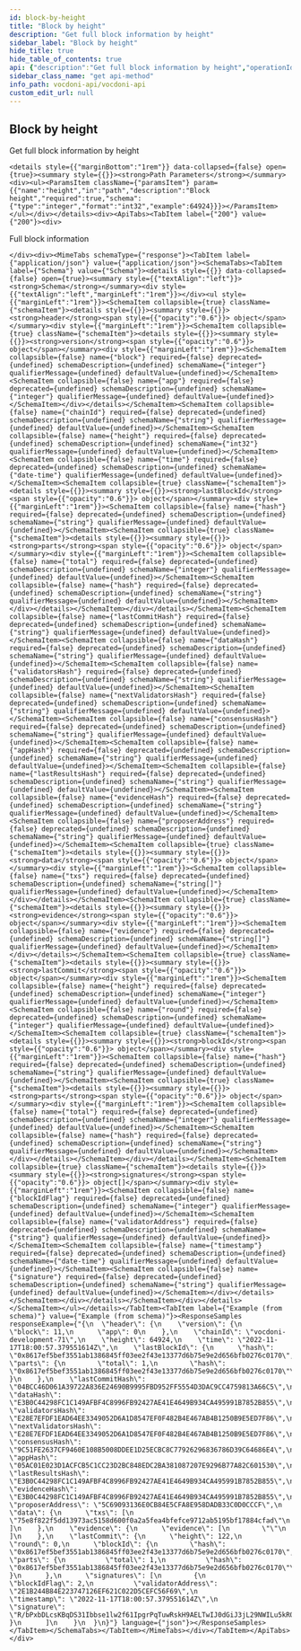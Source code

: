 ```yaml
---
id: block-by-height
title: "Block by height"
description: "Get full block information by height"
sidebar_label: "Block by height"
hide_title: true
hide_table_of_contents: true
api: {"description":"Get full block information by height","operationId":"blockByHeight","tags":["Chain"],"parameters":[{"name":"height","in":"path","description":"Block height","required":true,"schema":{"type":"integer","format":"int32","example":64924}}],"responses":{"200":{"description":"Full block information","content":{"application/json":{"schema":{"type":"object","properties":{"header":{"type":"object","properties":{"version":{"type":"object","properties":{"block":{"type":"integer","example":11},"app":{"type":"integer","example":0}}},"chainId":{"type":"string","example":"vocdoni-development-71"},"height":{"type":"integer","format":"int32","example":64924},"time":{"type":"string","format":"date-time","example":"2022-11-17T18:00:57.379551614Z"},"lastBlockId":{"type":"object","properties":{"hash":{"type":"string","example":"0x8617ef5bef3551ab1386845ff03ee2f43e13377d6b75e9e2d656bfb0276c0170"},"parts":{"type":"object","properties":{"total":{"type":"integer","example":1},"hash":{"type":"string","example":"0x8617ef5bef3551ab1386845ff03ee2f43e13377d6b75e9e2d656bfb0276c0170"}}}}},"lastCommitHash":{"type":"string","example":"04BCC46D061A39722A836E24690B9995FBD952FF5554D3DAC9CC4759813A66C5"},"dataHash":{"type":"string","example":"E3B0C44298FC1C149AFBF4C8996FB92427AE41E4649B934CA495991B7852B855"},"validatorsHash":{"type":"string","example":"E28E7EFDF1EAD64EE3349052D6A1D8547EF0F482B4E467AB4B1250B9E5ED7F86"},"nextValidatorsHash":{"type":"string","example":"E28E7EFDF1EAD64EE3349052D6A1D8547EF0F482B4E467AB4B1250B9E5ED7F86"},"consensusHash":{"type":"string","example":"9C51FE2637CF9460E108B5008DDEE1D25ECBC8C77926296836786D39C64686E4"},"appHash":{"type":"string","example":"05AC01E023D1ACFCB5C1CC23D2BC848EDC2BA381087207E9296B77A82C601530"},"lastResultsHash":{"type":"string","example":"E3B0C44298FC1C149AFBF4C8996FB92427AE41E4649B934CA495991B7852B855"},"evidenceHash":{"type":"string","example":"E3B0C44298FC1C149AFBF4C8996FB92427AE41E4649B934CA495991B7852B855"},"proposerAddress":{"type":"string","example":"5C69093136E0CB84E5CFA8E958DADB33C0D0CCCF"},"data":{"type":"object","properties":{"txs":{"type":"array","items":{"type":"string","example":"75e8f822f5dd13973ac5158d600f0a2a5fea4bfefce9712ab5195bf17884cfad"}}}},"evidence":{"type":"object","properties":{"evidence":{"type":"array","items":{"type":"string","example":""}}}},"lastCommit":{"type":"object","properties":{"height":{"type":"integer","example":122},"round":{"type":"integer","example":0},"blockId":{"type":"object","properties":{"hash":{"type":"string","example":"0x8617ef5bef3551ab1386845ff03ee2f43e13377d6b75e9e2d656bfb0276c0170"},"parts":{"type":"object","properties":{"total":{"type":"integer","example":1},"hash":{"type":"string","example":"0x8617ef5bef3551ab1386845ff03ee2f43e13377d6b75e9e2d656bfb0276c0170"}}}}},"signatures":{"type":"array","items":{"type":"object","properties":{"blockIdFlag":{"type":"integer","example":2},"validatorAddress":{"type":"string","example":"2E1B244B84E223747126EF621C022D5CEFC56F69"},"timestamp":{"type":"string","format":"date-time","example":"2022-11-17T18:00:57.379551614Z"},"signature":{"type":"string","example":"R/bPxbDLcsKBqDS31Ibbse1lw2f61IpgrPqTuwRskH9AELTwIJ0dGiJ3jL29NWILu5kR0LDv+/83zkQLqNuiCA=="}}}}}}}}}}}}}},"method":"get","path":"/chain/blocks/{height}","servers":[{"url":"https://api-dev.vocdoni.net/v2/"}],"securitySchemes":{"bearerAuth":{"type":"http","scheme":"bearer"}},"info":{"version":"2.0.0","title":"Vocdoni API","description":"The Vocdoni API is a REST API that substitutes the previous RPCs in order to make it easier for  developers/integrators to build on top of the voting protocol. This API facilitates creating votings using Vocdoni,  without the hassle of learning a complex blockchain platform, allowing to perform all the features that enable the  voting protocol such as creating an account, entity, voting process, census & vote, abstracting as much as possible  the complexity and offering simple and straightforward methods to perform those actions. \nYou can review the API endpoints documentation in this section, the main entities are:\n- [**Chain**](chain): The Vocdoni blockchain is named Vochain. It is a Byzantine fault-tolerant network based on Tendermint that  executes the Vocdoni Protocol logic represented as a state machine. Its main purpose is to register votes in a  decentralized and verifiable format. In those endpoints, you can consult the state of the chain, transactions costs,  list organizations and get more Vochain info.\n- [**Accounts**](accounts): Identified by an Ethereum like address. An account can create and manage elections, transfer tokens,  give power to other accounts on his behalf (delegates) and manage its metadata.\n- [**Elections**](elections): Is a rule-set of options and requirements for creating a process in which people vote a series of  options. To know more about the params of an election and its lifecycle go [here](../get-started/intro#23-elections).  In this section you will find all information related to an election as its information, election keys, submitted  votes & how to create a new election.\n- [**Censuses**](censuses): The census is a key component of any voting process. It specifies the set of users (identified by a  public key or address) eligible for participating in an election. To understand more about the Censuses you can  check [here](../get-started/intro#21-the-census). Here you will be able to get censuses information like the Merkle  root, total weight & size, import/export the censuses and create new ones.\n- [**Votes**](votes): All the information related to the vote issued by a participant in a vote, you can check the validity of  the vote, consult your information and send a vote."},"postman":{"name":"Block by height","description":{"content":"Get full block information by height","type":"text/plain"},"url":{"path":["chain","blocks",":height"],"host":["{{baseUrl}}"],"query":[],"variable":[{"disabled":false,"description":{"content":"(Required) Block height","type":"text/plain"},"type":"any","value":"","key":"height"}]},"header":[{"key":"Accept","value":"application/json"}],"method":"GET"}}
sidebar_class_name: "get api-method"
info_path: vocdoni-api/vocdoni-api
custom_edit_url: null
---
```



## Block by height



Get full block information by height

````mdx-code-block
<details style={{"marginBottom":"1rem"}} data-collapsed={false} open={true}><summary style={{}}><strong>Path Parameters</strong></summary><div><ul><ParamsItem className={"paramsItem"} param={{"name":"height","in":"path","description":"Block height","required":true,"schema":{"type":"integer","format":"int32","example":64924}}}></ParamsItem></ul></div></details><div><ApiTabs><TabItem label={"200"} value={"200"}><div>
````

Full block information

````mdx-code-block
</div><div><MimeTabs schemaType={"response"}><TabItem label={"application/json"} value={"application/json"}><SchemaTabs><TabItem label={"Schema"} value={"Schema"}><details style={{}} data-collapsed={false} open={true}><summary style={{"textAlign":"left"}}><strong>Schema</strong></summary><div style={{"textAlign":"left","marginLeft":"1rem"}}></div><ul style={{"marginLeft":"1rem"}}><SchemaItem collapsible={true} className={"schemaItem"}><details style={{}}><summary style={{}}><strong>header</strong><span style={{"opacity":"0.6"}}> object</span></summary><div style={{"marginLeft":"1rem"}}><SchemaItem collapsible={true} className={"schemaItem"}><details style={{}}><summary style={{}}><strong>version</strong><span style={{"opacity":"0.6"}}> object</span></summary><div style={{"marginLeft":"1rem"}}><SchemaItem collapsible={false} name={"block"} required={false} deprecated={undefined} schemaDescription={undefined} schemaName={"integer"} qualifierMessage={undefined} defaultValue={undefined}></SchemaItem><SchemaItem collapsible={false} name={"app"} required={false} deprecated={undefined} schemaDescription={undefined} schemaName={"integer"} qualifierMessage={undefined} defaultValue={undefined}></SchemaItem></div></details></SchemaItem><SchemaItem collapsible={false} name={"chainId"} required={false} deprecated={undefined} schemaDescription={undefined} schemaName={"string"} qualifierMessage={undefined} defaultValue={undefined}></SchemaItem><SchemaItem collapsible={false} name={"height"} required={false} deprecated={undefined} schemaDescription={undefined} schemaName={"int32"} qualifierMessage={undefined} defaultValue={undefined}></SchemaItem><SchemaItem collapsible={false} name={"time"} required={false} deprecated={undefined} schemaDescription={undefined} schemaName={"date-time"} qualifierMessage={undefined} defaultValue={undefined}></SchemaItem><SchemaItem collapsible={true} className={"schemaItem"}><details style={{}}><summary style={{}}><strong>lastBlockId</strong><span style={{"opacity":"0.6"}}> object</span></summary><div style={{"marginLeft":"1rem"}}><SchemaItem collapsible={false} name={"hash"} required={false} deprecated={undefined} schemaDescription={undefined} schemaName={"string"} qualifierMessage={undefined} defaultValue={undefined}></SchemaItem><SchemaItem collapsible={true} className={"schemaItem"}><details style={{}}><summary style={{}}><strong>parts</strong><span style={{"opacity":"0.6"}}> object</span></summary><div style={{"marginLeft":"1rem"}}><SchemaItem collapsible={false} name={"total"} required={false} deprecated={undefined} schemaDescription={undefined} schemaName={"integer"} qualifierMessage={undefined} defaultValue={undefined}></SchemaItem><SchemaItem collapsible={false} name={"hash"} required={false} deprecated={undefined} schemaDescription={undefined} schemaName={"string"} qualifierMessage={undefined} defaultValue={undefined}></SchemaItem></div></details></SchemaItem></div></details></SchemaItem><SchemaItem collapsible={false} name={"lastCommitHash"} required={false} deprecated={undefined} schemaDescription={undefined} schemaName={"string"} qualifierMessage={undefined} defaultValue={undefined}></SchemaItem><SchemaItem collapsible={false} name={"dataHash"} required={false} deprecated={undefined} schemaDescription={undefined} schemaName={"string"} qualifierMessage={undefined} defaultValue={undefined}></SchemaItem><SchemaItem collapsible={false} name={"validatorsHash"} required={false} deprecated={undefined} schemaDescription={undefined} schemaName={"string"} qualifierMessage={undefined} defaultValue={undefined}></SchemaItem><SchemaItem collapsible={false} name={"nextValidatorsHash"} required={false} deprecated={undefined} schemaDescription={undefined} schemaName={"string"} qualifierMessage={undefined} defaultValue={undefined}></SchemaItem><SchemaItem collapsible={false} name={"consensusHash"} required={false} deprecated={undefined} schemaDescription={undefined} schemaName={"string"} qualifierMessage={undefined} defaultValue={undefined}></SchemaItem><SchemaItem collapsible={false} name={"appHash"} required={false} deprecated={undefined} schemaDescription={undefined} schemaName={"string"} qualifierMessage={undefined} defaultValue={undefined}></SchemaItem><SchemaItem collapsible={false} name={"lastResultsHash"} required={false} deprecated={undefined} schemaDescription={undefined} schemaName={"string"} qualifierMessage={undefined} defaultValue={undefined}></SchemaItem><SchemaItem collapsible={false} name={"evidenceHash"} required={false} deprecated={undefined} schemaDescription={undefined} schemaName={"string"} qualifierMessage={undefined} defaultValue={undefined}></SchemaItem><SchemaItem collapsible={false} name={"proposerAddress"} required={false} deprecated={undefined} schemaDescription={undefined} schemaName={"string"} qualifierMessage={undefined} defaultValue={undefined}></SchemaItem><SchemaItem collapsible={true} className={"schemaItem"}><details style={{}}><summary style={{}}><strong>data</strong><span style={{"opacity":"0.6"}}> object</span></summary><div style={{"marginLeft":"1rem"}}><SchemaItem collapsible={false} name={"txs"} required={false} deprecated={undefined} schemaDescription={undefined} schemaName={"string[]"} qualifierMessage={undefined} defaultValue={undefined}></SchemaItem></div></details></SchemaItem><SchemaItem collapsible={true} className={"schemaItem"}><details style={{}}><summary style={{}}><strong>evidence</strong><span style={{"opacity":"0.6"}}> object</span></summary><div style={{"marginLeft":"1rem"}}><SchemaItem collapsible={false} name={"evidence"} required={false} deprecated={undefined} schemaDescription={undefined} schemaName={"string[]"} qualifierMessage={undefined} defaultValue={undefined}></SchemaItem></div></details></SchemaItem><SchemaItem collapsible={true} className={"schemaItem"}><details style={{}}><summary style={{}}><strong>lastCommit</strong><span style={{"opacity":"0.6"}}> object</span></summary><div style={{"marginLeft":"1rem"}}><SchemaItem collapsible={false} name={"height"} required={false} deprecated={undefined} schemaDescription={undefined} schemaName={"integer"} qualifierMessage={undefined} defaultValue={undefined}></SchemaItem><SchemaItem collapsible={false} name={"round"} required={false} deprecated={undefined} schemaDescription={undefined} schemaName={"integer"} qualifierMessage={undefined} defaultValue={undefined}></SchemaItem><SchemaItem collapsible={true} className={"schemaItem"}><details style={{}}><summary style={{}}><strong>blockId</strong><span style={{"opacity":"0.6"}}> object</span></summary><div style={{"marginLeft":"1rem"}}><SchemaItem collapsible={false} name={"hash"} required={false} deprecated={undefined} schemaDescription={undefined} schemaName={"string"} qualifierMessage={undefined} defaultValue={undefined}></SchemaItem><SchemaItem collapsible={true} className={"schemaItem"}><details style={{}}><summary style={{}}><strong>parts</strong><span style={{"opacity":"0.6"}}> object</span></summary><div style={{"marginLeft":"1rem"}}><SchemaItem collapsible={false} name={"total"} required={false} deprecated={undefined} schemaDescription={undefined} schemaName={"integer"} qualifierMessage={undefined} defaultValue={undefined}></SchemaItem><SchemaItem collapsible={false} name={"hash"} required={false} deprecated={undefined} schemaDescription={undefined} schemaName={"string"} qualifierMessage={undefined} defaultValue={undefined}></SchemaItem></div></details></SchemaItem></div></details></SchemaItem><SchemaItem collapsible={true} className={"schemaItem"}><details style={{}}><summary style={{}}><strong>signatures</strong><span style={{"opacity":"0.6"}}> object[]</span></summary><div style={{"marginLeft":"1rem"}}><SchemaItem collapsible={false} name={"blockIdFlag"} required={false} deprecated={undefined} schemaDescription={undefined} schemaName={"integer"} qualifierMessage={undefined} defaultValue={undefined}></SchemaItem><SchemaItem collapsible={false} name={"validatorAddress"} required={false} deprecated={undefined} schemaDescription={undefined} schemaName={"string"} qualifierMessage={undefined} defaultValue={undefined}></SchemaItem><SchemaItem collapsible={false} name={"timestamp"} required={false} deprecated={undefined} schemaDescription={undefined} schemaName={"date-time"} qualifierMessage={undefined} defaultValue={undefined}></SchemaItem><SchemaItem collapsible={false} name={"signature"} required={false} deprecated={undefined} schemaDescription={undefined} schemaName={"string"} qualifierMessage={undefined} defaultValue={undefined}></SchemaItem></div></details></SchemaItem></div></details></SchemaItem></div></details></SchemaItem></ul></details></TabItem><TabItem label={"Example (from schema)"} value={"Example (from schema)"}><ResponseSamples responseExample={"{\n  \"header\": {\n    \"version\": {\n      \"block\": 11,\n      \"app\": 0\n    },\n    \"chainId\": \"vocdoni-development-71\",\n    \"height\": 64924,\n    \"time\": \"2022-11-17T18:00:57.379551614Z\",\n    \"lastBlockId\": {\n      \"hash\": \"0x8617ef5bef3551ab1386845ff03ee2f43e13377d6b75e9e2d656bfb0276c0170\",\n      \"parts\": {\n        \"total\": 1,\n        \"hash\": \"0x8617ef5bef3551ab1386845ff03ee2f43e13377d6b75e9e2d656bfb0276c0170\"\n      }\n    },\n    \"lastCommitHash\": \"04BCC46D061A39722A836E24690B9995FBD952FF5554D3DAC9CC4759813A66C5\",\n    \"dataHash\": \"E3B0C44298FC1C149AFBF4C8996FB92427AE41E4649B934CA495991B7852B855\",\n    \"validatorsHash\": \"E28E7EFDF1EAD64EE3349052D6A1D8547EF0F482B4E467AB4B1250B9E5ED7F86\",\n    \"nextValidatorsHash\": \"E28E7EFDF1EAD64EE3349052D6A1D8547EF0F482B4E467AB4B1250B9E5ED7F86\",\n    \"consensusHash\": \"9C51FE2637CF9460E108B5008DDEE1D25ECBC8C77926296836786D39C64686E4\",\n    \"appHash\": \"05AC01E023D1ACFCB5C1CC23D2BC848EDC2BA381087207E9296B77A82C601530\",\n    \"lastResultsHash\": \"E3B0C44298FC1C149AFBF4C8996FB92427AE41E4649B934CA495991B7852B855\",\n    \"evidenceHash\": \"E3B0C44298FC1C149AFBF4C8996FB92427AE41E4649B934CA495991B7852B855\",\n    \"proposerAddress\": \"5C69093136E0CB84E5CFA8E958DADB33C0D0CCCF\",\n    \"data\": {\n      \"txs\": [\n        \"75e8f822f5dd13973ac5158d600f0a2a5fea4bfefce9712ab5195bf17884cfad\"\n      ]\n    },\n    \"evidence\": {\n      \"evidence\": [\n        \"\"\n      ]\n    },\n    \"lastCommit\": {\n      \"height\": 122,\n      \"round\": 0,\n      \"blockId\": {\n        \"hash\": \"0x8617ef5bef3551ab1386845ff03ee2f43e13377d6b75e9e2d656bfb0276c0170\",\n        \"parts\": {\n          \"total\": 1,\n          \"hash\": \"0x8617ef5bef3551ab1386845ff03ee2f43e13377d6b75e9e2d656bfb0276c0170\"\n        }\n      },\n      \"signatures\": [\n        {\n          \"blockIdFlag\": 2,\n          \"validatorAddress\": \"2E1B244B84E223747126EF621C022D5CEFC56F69\",\n          \"timestamp\": \"2022-11-17T18:00:57.379551614Z\",\n          \"signature\": \"R/bPxbDLcsKBqDS31Ibbse1lw2f61IpgrPqTuwRskH9AELTwIJ0dGiJ3jL29NWILu5kR0LDv+/83zkQLqNuiCA==\"\n        }\n      ]\n    }\n  }\n}"} language={"json"}></ResponseSamples></TabItem></SchemaTabs></TabItem></MimeTabs></div></TabItem></ApiTabs></div>
````
      